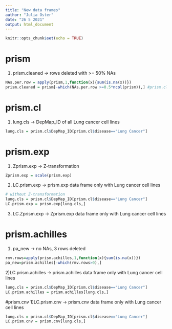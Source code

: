 ```yaml
---
title: "New data frames"
author: "Julia Oster"
date: "26 5 2021"
output: html_document
---
```


```r
knitr::opts_chunk$set(echo = TRUE)
```

# prism
1) prism.cleaned -> rows deleted with >= 50% NAs
```r
NAs.per.row = apply(prism,1,function(x){sum(is.na(x))})
prism.cleaned = prism[-which(NAs.per.row >=0.5*ncol(prism)),] #prism.cleaned
```


# prism.cl
1) lung.cls -> DepMap_ID of all Lung cancer cell lines
```r
lung.cls = prism.cl$DepMap_ID[prism.cl$disease=="Lung Cancer"]
```


# prism.exp
1) Zprism.exp -> Z-transformation
```r
Zprism.exp = scale(prism.exp)
```
2) LC.prism.exp -> prism.exp data frame only with Lung cancer cell lines
```r
# without Z-transformation
lung.cls = prism.cl$DepMap_ID[prism.cl$disease=="Lung Cancer"]
LC.prism.exp = prism.exp[lung.cls,]
```
3) LC.Zprism.exp -> Zprism.exp data frame only with Lung cancer cell lines


# prism.achilles
1) pa_new -> no NAs, 3 rows deleted
```r
rmv.rows=apply(prism.achilles,1,function(x){sum(is.na(x))})
pa_new=prism.achilles[-which(rmv.rows>0),]
```
2)LC.prism.achilles -> prism.achilles data frame only with Lung cancer cell lines
```r
lung.cls = prism.cl$DepMap_ID[prism.cl$disease=="Lung Cancer"]
LC.prism.achilles = prism.achilles[lung.cls,]
```


#prism.cnv
1)LC.prism.cnv -> prism.cnv data frame only with Lung cancer cell lines
```r
lung.cls = prism.cl$DepMap_ID[prism.cl$disease=="Lung Cancer"]
LC.prism.cnv = prism.cnv[lung.cls,]
```
